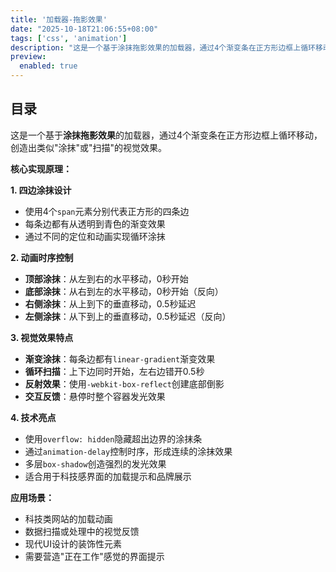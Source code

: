```yaml
---
title: '加载器-拖影效果'
date: "2025-10-18T21:06:55+08:00"
tags: ['css', 'animation']
description: "这是一个基于涂抹拖影效果的加载器，通过4个渐变条在正方形边框上循环移动，创造出类似涂抹或扫描的视觉效果。"
preview:
  enabled: true
---
```


## 目录

这是一个基于**涂抹拖影效果**的加载器，通过4个渐变条在正方形边框上循环移动，创造出类似"涂抹"或"扫描"的视觉效果。

**核心实现原理：**

**1. 四边涂抹设计**

- 使用4个`span`元素分别代表正方形的四条边
- 每条边都有从透明到青色的渐变效果
- 通过不同的定位和动画实现循环涂抹

**2. 动画时序控制**

- **顶部涂抹**：从左到右的水平移动，0秒开始
- **底部涂抹**：从右到左的水平移动，0秒开始（反向）
- **右侧涂抹**：从上到下的垂直移动，0.5秒延迟
- **左侧涂抹**：从下到上的垂直移动，0.5秒延迟（反向）

**3. 视觉效果特点**

- **渐变涂抹**：每条边都有`linear-gradient`渐变效果
- **循环扫描**：上下边同时开始，左右边错开0.5秒
- **反射效果**：使用`-webkit-box-reflect`创建底部倒影
- **交互反馈**：悬停时整个容器发光效果

**4. 技术亮点**

- 使用`overflow: hidden`隐藏超出边界的涂抹条
- 通过`animation-delay`控制时序，形成连续的涂抹效果
- 多层`box-shadow`创造强烈的发光效果
- 适合用于科技感界面的加载提示和品牌展示

**应用场景：**

- 科技类网站的加载动画
- 数据扫描或处理中的视觉反馈
- 现代UI设计的装饰性元素
- 需要营造"正在工作"感觉的界面提示


<CodeViewer postId="loader-smear" />